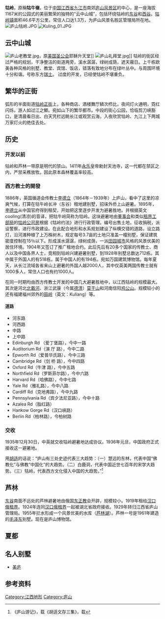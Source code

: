 {{mergeto|牯岭镇}}
{{see also|牯岭镇|牯岭街}}
'''牯岭'''，原稱'''牯牛嶺'''，位于[[中国|中国]][[江西省|江西省]][[九江市|九江市]]南郊[[庐山风景区|庐山风景区]]的中心，是一座海拔1167米的公园式的美丽繁荣的独特的“云中山城”，包括环绕牯岭的[[东谷|东谷]]和[[西谷|西谷]]。[[牯岭镇|牯岭镇]]面积46.6平方公里，常住人口达1.3万，为庐山风景名胜区管理局所在地。
[[File:庐山牯岭.JPG|thumb]]
[[File:Kuling_01.JPG|thumb]]

== 云中山城 ==
[[File:庐山老教堂.jpg|thumb]]，原[[美国圣公会|美国圣公会]]耶稣升天堂]]
[[File:庐山礼拜堂.jpg|thumb]]]]
牯岭的街区经过严格的规划，干净整洁的街道两旁，溪水潺潺，绿树成荫，遮天蔽日。上千栋欧美各种风格的别墅、教堂、宾馆、饭店，错落有致地分布在绿叶丛中。与周围环境十分和谐。号称东方[[瑞士|瑞士]]。
过度的开发，已经使牯岭不堪重负。

== 繁华的正街 ==
弧形的半面街道[[牯岭正街|牯岭正街]]上，各种商店、酒楼舞厅鳞次栉比，夜间灯火通明，霓红闪烁，游人如过江之鲫。宛如山下的繁华都市。中段的街心公园，恰临剪刀峡豁口，是清晨看日出、白天凭栏远眺长江或观赏云海，入夜欣赏牯岭、九江上下两城万家灯火的绝佳去处。 

==历史==
=== 开发以前 ===
牯岭和芦林一带原是明代的禁山。1411年[[永乐|永乐]]皇帝勅封天池寺，这一代都在禁区之内，严禁采樵放牧。因此原本森林覆盖率较高。 

=== 西方教士的開發 ===
1886年，英国循道会传教士[[李德立|李德立]]（1864年－1939年）上庐山，看中了这里的凉爽气候，打算在牯牛岭长冲（东谷）租地建别墅，招徕外侨上山避暑。1895年，[[李德立|李德立]]从中国官府得到租契，开始把这里逐步开发为避暑胜地。并根据英文cooling(清凉)的音译，把牯牛岭简称为牯岭。这块避暑地由[[董事会|董事会]]和类似[[租界|租界]][[工部局|工部局]]的[[牯岭公司房|牯岭公司房]]根据《牯岭约法》进行行政管理。编号出售土地，征收捐税，派设警察，进行市政建设。在此配合地形和水系规划建设了纵横交错的道路，设立路灯，沿河滩种植了上万株树木，规定每号3.7亩的土地只准盖一幢别墅，保证建筑密度控制在15％以下。形成溪水潺潺，绿树成荫，一派[[田园城市|田园城市]]风格的风景优美的居住环境。1904年又签订了推广租地合约。此后先后有20多个国家的传教士、商人以及中国各界人士，竞相到牯岭兴建避暑别墅，到1928年别墅总数达712栋。其中属于外国人的有518栋，属于中国人的有194栋。宛如万国建筑博物馆。每年夏天，从长江流域各省来山上避暑的外国人越2000人，其中仅英美两国传教士就有1000多人，常住人口也有约1000人。

在同一时期均由西方传教士开发的中国几大避暑胜地中，以江西牯岭的规模最大。其次是河北[[北戴河|北戴河]]、浙江武康（今属[[德清|德清]]）[[莫干山|莫干山]]和河南信阳[[鸡公山|鸡公山]]。规模较小的还有福建福州郊外的[[鼓岭|鼓岭]]（英文：Kuliang）等。

====道路====
*河东路
*河西路
*中路
*上中路
*Edinburgh Rd （爱丁堡路），今中一路
*Auditorium Rd（演 厅 路），今中二路
*Epworth Rd（爱普华氏路），今中三路
*Cambridge Rd（剑 桥 路），今中四路
*Oxford Rd（牛津 路），今中五路
*Northfield Rd（罗斯菲尔路），今中六路
*Harvard Rd（哈佛路），今中七路  
*Yale Rd（雅礼路），今中八路  
*Cardiff Rd（克地弗路），今中九路
*Pennsylvania Rd（宾夕法尼亚路），今中十路
*Azalea Rd（脂红路）
*Hankow Gorge Rd（汉口峡路）
*Berlin Rd（柏林路），今柏树路

===交收===
1935年12月30日，中英就交收牯岭避暑地达成协议。1936年元旦，中国政府正式接收这一避暑地。

用[[胡适|胡适]]的话说：“庐山有三处史迹代表三大趋势：（一）慧远的东林，代表中国“佛教化”与佛教“中国化”的大趋势。（二）白鹿洞，代表中国近世七百年的宋学大趋势。（三）牯岭，代表西方文化侵入中国的大趋势。”<ref>《庐山游记》，载《胡适文存三集》，载{{cite book |author1=胡适 |title=胡适文集 |date=1998 |publisher=北京大学出版社 |location=北京 |isbn=9787301035702 |page=138}}</ref>

== 芦林 ==
[[东谷|东谷]]南面不远处的芦林避暑地由俄国[[东正教|东正教]]会开辟，规模较小。1919年租给[[汉口俄租界|汉口俄租界]]。1924年连同[[汉口俄租界|汉口俄租界]]一起被湖北省政府接收。1929年转归江西省庐山管理局。1955年拦水形成一个风景优美的水库（[[芦林湖|芦林湖]]）。芦林一号是1961年建造的[[毛泽东|毛泽东]]别墅。现在是庐山博物馆。

== 夏都 ==

==名人别墅==
*[[美庐|美庐]]

==参考资料==
{{reflist}}

[[Category:江西地形|Category:江西地形]]
[[Category:庐山|Category:庐山]]